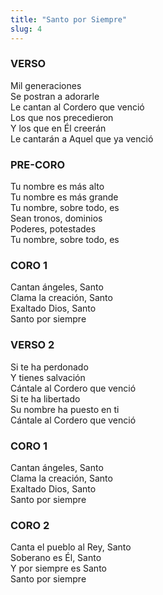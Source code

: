 ```yaml
---
title: "Santo por Siempre"
slug: 4
---
```



### VERSO

Mil generaciones  
Se postran a adorarle  
Le cantan al Cordero que venció  
Los que nos precedieron  
Y los que en Él creerán  
Le cantarán a Aquel que ya venció  

### PRE-CORO

Tu nombre es más alto  
Tu nombre es más grande  
Tu nombre, sobre todo, es  
Sean tronos, dominios  
Poderes, potestades  
Tu nombre, sobre todo, es  

### CORO 1

Cantan ángeles, Santo  
Clama la creación, Santo  
Exaltado Dios, Santo  
Santo por siempre  

### VERSO 2

Si te ha perdonado  
Y tienes salvación  
Cántale al Cordero que venció  
Si te ha libertado  
Su nombre ha puesto en ti  
Cántale al Cordero que venció  

### CORO 1

Cantan ángeles, Santo  
Clama la creación, Santo  
Exaltado Dios, Santo  
Santo por siempre  

### CORO 2

Canta el pueblo al Rey, Santo  
Soberano es Él, Santo  
Y por siempre es Santo  
Santo por siempre  

